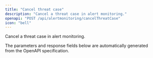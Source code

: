 ```yaml
---
title: "Cancel threat case"
description: "Cancel a threat case in alert monitoring."
openapi: "POST /api/alertmonitoring/cancelThreatCase"
icon: "bell"
---
```


Cancel a threat case in alert monitoring.

<Note>
The parameters and response fields below are automatically generated from the OpenAPI specification.
</Note>
